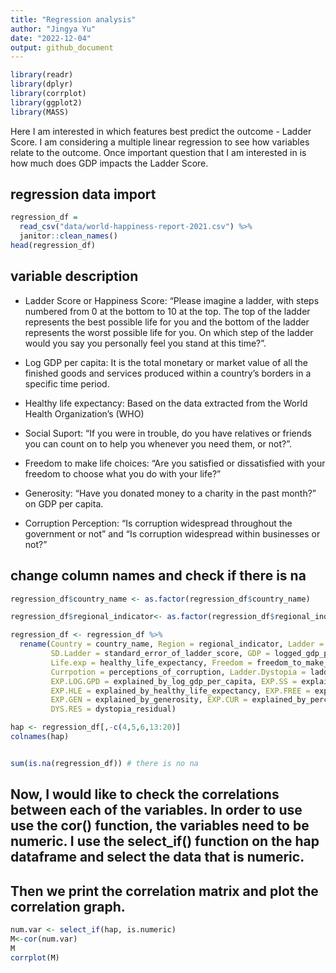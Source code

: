 ```yaml
---
title: "Regression analysis"
author: "Jingya Yu"
date: "2022-12-04"
output: github_document
---
```

```r
library(readr)
library(dplyr)
library(corrplot)
library(ggplot2)
library(MASS)
```
Here I am interested in which features best predict the outcome - Ladder Score. I am considering a multiple linear regression to see how variables relate to the outcome. Once important question that I am interested in is how much does GDP impacts the Ladder Score.

## regression data import
```r
regression_df = 
  read_csv("data/world-happiness-report-2021.csv") %>% 
  janitor::clean_names() 
head(regression_df)
```
## variable description
- Ladder Score or Happiness Score: “Please imagine a ladder, with steps numbered from 0 at the bottom to 10 at the top. The top of the ladder represents the best possible life for you and the bottom of the ladder represents the worst possible life for you. On which step of the ladder would you say you personally feel you stand at this time?”.

- Log GDP per capita: It is the total monetary or market value of all the finished goods and services produced within a country’s borders in a specific time period.

- Healthy life expectancy: Based on the data extracted from the World Health Organization’s (WHO)

- Social Suport: “If you were in trouble, do you have relatives or friends you can count on to help you whenever you need them, or not?”.

- Freedom to make life choices: “Are you satisfied or dissatisfied with your freedom to choose what you do with your life?”

- Generosity: “Have you donated money to a charity in the past month?” on GDP per capita.

- Corruption Perception: “Is corruption widespread throughout the government or not” and “Is corruption widespread within businesses or not?”

## change column names and check if there is na
```r
regression_df$country_name <- as.factor(regression_df$country_name)

regression_df$regional_indicator<- as.factor(regression_df$regional_indicator)

regression_df <- regression_df %>%
  rename(Country = country_name, Region = regional_indicator, Ladder = ladder_score,
         SD.Ladder = standard_error_of_ladder_score, GDP = logged_gdp_per_capita,
         Life.exp = healthy_life_expectancy, Freedom = freedom_to_make_life_choices,
         Currpotion = perceptions_of_corruption, Ladder.Dystopia = ladder_score_in_dystopia,
         EXP.LOG.GPD = explained_by_log_gdp_per_capita, EXP.SS = explained_by_social_support,
         EXP.HLE = explained_by_healthy_life_expectancy, EXP.FREE = explained_by_freedom_to_make_life_choices,
         EXP.GEN = explained_by_generosity, EXP.CUR = explained_by_perceptions_of_corruption,
         DYS.RES = dystopia_residual)

hap <- regression_df[,-c(4,5,6,13:20)]
colnames(hap)


sum(is.na(regression_df)) # there is no na
```

## Now, I would like to check the correlations between each of the variables. In order to use use the cor() function, the variables need to be numeric. I use the select_if() function on the hap dataframe and select the data that is numeric.
## Then we print the correlation matrix and plot the correlation graph.
```r
num.var <- select_if(hap, is.numeric)
M<-cor(num.var)
M
corrplot(M)
```

